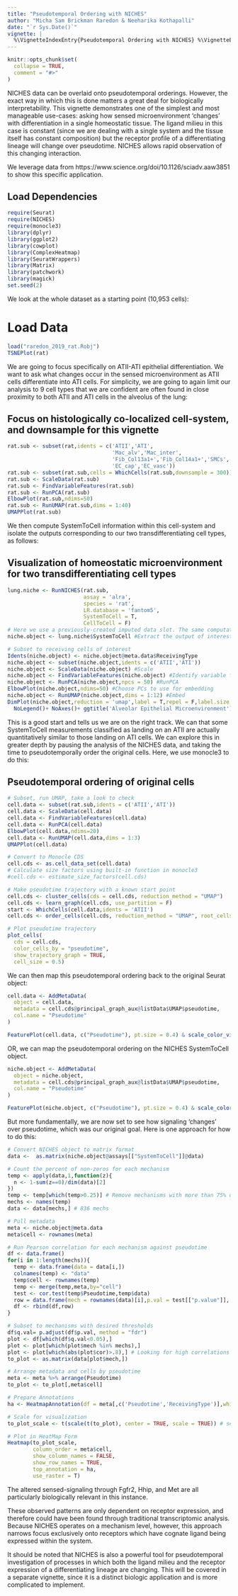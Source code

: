 ```yaml
---
title: "Pseudotemporal Ordering with NICHES"
author: "Micha Sam Brickman Raredon & Neeharika Kothapalli"
date: "`r Sys.Date()`"
vignette: |
  %\VignetteIndexEntry{Pseudotemporal Ordering with NICHES} %\VignetteEngine{knitr::rmarkdown} %\VignetteEncoding{UTF-8}
---
```


```r
knitr::opts_chunk$set(
  collapse = TRUE,
  comment = "#>"
)
```

NICHES data can be overlaid onto pseudotemporal orderings. However, the exact way in which this is done matters a great deal for biologically interpretability. This vignette demonstrates one of the simplest and most manageable use-cases: asking how sensed microenvironment 'changes' with differentiation in a single homeostatic tissue. The ligand milieu in this case is constant (since we are dealing with a single system and the tissue itself has constant composition) but the receptor profile of a differentiating lineage will change over pseudotime. NICHES allows rapid observation of this changing interaction.

We leverage data from https://www.science.org/doi/10.1126/sciadv.aaw3851 to show this specific application.

## Load Dependencies
```r
require(Seurat)
require(NICHES)
require(monocle3)
library(dplyr)
library(ggplot2)
library(cowplot)
library(ComplexHeatmap)
library(SeuratWrappers)
library(Matrix)
library(patchwork)
library(magick)
set.seed(2)
```

We look at the whole dataset as a starting point (10,953 cells):

# Load Data
```r
load("raredon_2019_rat.Robj")
TSNEPlot(rat)
```

We are going to focus specifically on ATII-ATI epithelial differentiation. We want to ask what changes occur in the sensed microenvironment as ATII cells differentiate into ATI cells. For simplicity, we are going to again limit our analysis to 9 cell types that we are confident are often found in close proximity to both ATII and ATI cells in the alveolus of the lung:

## Focus on histologically co-localized cell-system, and downsample for this vignette
```r
rat.sub <- subset(rat,idents = c('ATII','ATI',
                                 'Mac_alv','Mac_inter',
                                 'Fib_Col13a1+','Fib_Col14a1+','SMCs',
                                 'EC_cap','EC_vasc'))
rat.sub <- subset(rat.sub,cells = WhichCells(rat.sub,downsample = 300))
rat.sub <- ScaleData(rat.sub)
rat.sub <- FindVariableFeatures(rat.sub)
rat.sub <- RunPCA(rat.sub)
ElbowPlot(rat.sub,ndims=50)
rat.sub <- RunUMAP(rat.sub,dims = 1:40)
UMAPPlot(rat.sub)
```

We then compute SystemToCell information within this cell-system and isolate the outputs corresponding to our two transdifferentiating cell types, as follows:

## Visualization of homeostatic microenvironment for two transdifferentiating cell types
```r
lung.niche <- RunNICHES(rat.sub,
                        assay = 'alra',
                        species = 'rat',
                        LR.database = 'fantom5',
                        SystemToCell = T,
                        CellToCell = F) 
# Here we use a previously-created imputed data slot. The same computation may be performed on any data slot including standard log-normalized RNA values.
niche.object <- lung.niche$SystemToCell #Extract the output of interest

# Subset to receiving cells of interest
Idents(niche.object) <- niche.object@meta.data$ReceivingType
niche.object <- subset(niche.object,idents = c('ATII','ATI'))
niche.object <- ScaleData(niche.object) #Scale
niche.object <- FindVariableFeatures(niche.object) #Identify variable features
niche.object <- RunPCA(niche.object,npcs = 50) #RunPCA
ElbowPlot(niche.object,ndims=50) #Choose PCs to use for embedding
niche.object <- RunUMAP(niche.object,dims = 1:12) #Embed
DimPlot(niche.object,reduction = 'umap',label = T,repel = F,label.size = 6)+ 
  NoLegend()+ NoAxes()+ ggtitle('Alveolar Epithelial Microenvironment')
```


This is a good start and tells us we are on the right track. We can that some SystemToCell measurements classified as landing on an ATII are actually quantitatively similar to those landing on ATI cells. We can explore this in greater depth by pausing the analysis of the NICHES data, and taking the time to pseudotemporally order the original cells. Here, we use monocle3 to do this:

## Pseudotemporal ordering of original cells
```r
# Subset, run UMAP, take a look to check
cell.data <- subset(rat.sub,idents = c('ATII','ATI'))
cell.data <- ScaleData(cell.data)
cell.data <- FindVariableFeatures(cell.data)
cell.data <- RunPCA(cell.data)
ElbowPlot(cell.data,ndims=20)
cell.data <- RunUMAP(cell.data,dims = 1:3)
UMAPPlot(cell.data)

# Convert to Monocle CDS
cell.cds <- as.cell_data_set(cell.data)
# Calculate size factors using built-in function in monocle3
#cell.cds <- estimate_size_factors(cell.cds)

# Make pseudotime trajectory with a known start point
cell.cds <- cluster_cells(cds = cell.cds, reduction_method = "UMAP")
cell.cds <- learn_graph(cell.cds, use_partition = F)
start <- WhichCells(cell.data,idents = 'ATII')
cell.cds <- order_cells(cell.cds, reduction_method = "UMAP", root_cells = start)

# Plot pseudotime trajectory
plot_cells(
  cds = cell.cds,
  color_cells_by = "pseudotime",
  show_trajectory_graph = TRUE,
  cell_size = 0.5)

```

We can then map this pseudotemporal ordering back to the original Seurat object:

```r
cell.data <- AddMetaData(
  object = cell.data,
  metadata = cell.cds@principal_graph_aux@listData$UMAP$pseudotime,
  col.name = "Pseudotime"
)

FeaturePlot(cell.data, c("Pseudotime"), pt.size = 0.4) & scale_color_viridis_c()
```

OR, we can map the pseudotemporal ordering on the NICHES SystemToCell object.

```r
niche.object <- AddMetaData(
  object = niche.object,
  metadata = cell.cds@principal_graph_aux@listData$UMAP$pseudotime,
  col.name = "Pseudotime"
)

FeaturePlot(niche.object, c("Pseudotime"), pt.size = 0.4) & scale_color_viridis_c()
```

But more fundamentally, we are now set to see how signaling 'changes' over pseudotime, which was our original goal. Here is one approach for how to do this:

```r
# Convert NICHES object to matrix format
data <-  as.matrix(niche.object@assays[["SystemToCell"]]@data)

# Count the percent of non-zeros for each mechanism
temp <- apply(data,1,function(z){
  n <- 1-sum(z==0)/dim(data)[2]
})
temp <- temp[which(temp>0.25)] # Remove mechanisms with more than 75% of zeros
mechs <- names(temp)
data <- data[mechs,] # 836 mechs

# Pull metadata
meta <- niche.object@meta.data
meta$cell <- rownames(meta)

# Run Pearson correlation for each mechanism against pseudotime
df <- data.frame()
for(i in 1:length(mechs)){
  temp <- data.frame(data = data[i,])
  colnames(temp) <- "data"
  temp$cell <- rownames(temp)
  temp <- merge(temp,meta,by="cell")
  test <- cor.test(temp$Pseudotime,temp$data)
  row = data.frame(mech = rownames(data)[i],p.val = test[["p.value"]], cor = test[["estimate"]][["cor"]])
  df <- rbind(df,row)
}

# Subset to mechanisms with desired thresholds
df$q.val= p.adjust(df$p.val, method = "fdr")
plot <- df[which(df$q.val<0.05),]
plot <- plot[which(plot$mech %in% mechs),]
plot <- plot[which(abs(plot$cor)>.8),] # Looking for high correlations with pseudotime
to_plot <- as.matrix(data[plot$mech,])

# Arrange metadata and cells by pseudotime
meta <- meta %>% arrange(Pseudotime)
to_plot <- to_plot[,meta$cell]

# Prepare Annotations
ha <- HeatmapAnnotation(df = meta[,c('Pseudotime','ReceivingType')],which = 'column')

# Scale for visualization
to_plot_scale <- t(scale(t(to_plot), center = TRUE, scale = TRUE)) # scale data for better visualization

# Plot in HeatMap Form
Heatmap(to_plot_scale,
        column_order = meta$cell,
        show_column_names = FALSE,
        show_row_names = TRUE,
        top_annotation = ha,
        use_raster = T)
```

The altered sensed-signaling through Fgfr2, Hhip, and Met are all particularly biologically relevant in this instance. 

These observed patterns are only dependent on receptor expression, and therefore could have been found through traditional transcriptomic analysis. Because NICHES operates on a mechanism level, however, this approach narrows focus exclusively onto receptors which have cognate ligand being expressed within the system.

It should be noted that NICHES is also a powerful tool for pseudotemporal investigation of processes in which both the ligand milieu and the receptor expression of a differentiating lineage are changing. This will be covered in a separate vignette, since it is a distinct biologic application and is more complicated to implement.